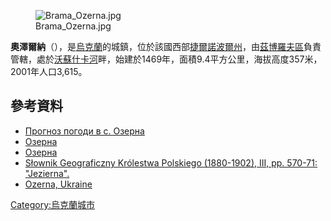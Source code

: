 [[Image:Brama_Ozerna.jpg|thumb]]

'''奧澤爾納'''（{{lang-uk|Озерна}}），是[[烏克蘭|烏克蘭]]的城鎮，位於該國西部[[捷爾諾波爾州|捷爾諾波爾州]]，由[[茲博羅夫區|茲博羅夫區]]負責管轄，處於[[沃蘇什卡河|沃蘇什卡河]]畔，始建於1469年，面積9.4平方公里，海拔高度357米，2001年人口3,615。

==參考資料==
*[http://weather.in.ua/ua/ternopol'skaja/18538 Прогноз погоди в с. Озерна] {{Wayback|url=http://weather.in.ua/ua/ternopol'skaja/18538 |date=20200812184909 }}
*[http://gska2.rada.gov.ua:7777/pls/z7502/A005?rdat1=27.03.2009&rf7571=31091 Озерна]{{dead link|date=2017年12月 |bot=InternetArchiveBot |fix-attempted=yes }}
* [http://tourism-info.te.ua/pub/103/ Озерна]{{dead link|date=2017年12月 |bot=InternetArchiveBot |fix-attempted=yes }}
* [http://dir.icm.edu.pl/pl/Slownik_geograficzny/Tom_III/570 Słownik Geograficzny Królestwa Polskiego (1880-1902), III, pp. 570-71: "Jezierna".] {{Wayback|url=http://dir.icm.edu.pl/pl/Slownik_geograficzny/Tom_III/570 |date=20171225100803 }} {{ref-pl}}
* [https://web.archive.org/web/20110414060612/http://data.jewishgen.org/wconnect/wc.dll?jg~jgsys~shtetm~-1049724 Ozerna, Ukraine] {{ref-en}}

{{Ukraine-geo-stub}}
[[Category:烏克蘭城市|Category:烏克蘭城市]]